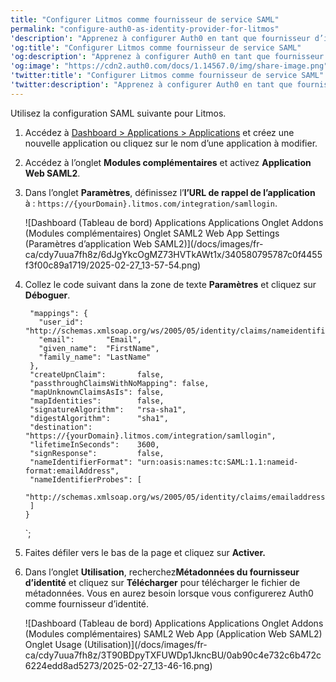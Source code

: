 ```yaml
---
title: "Configurer Litmos comme fournisseur de service SAML"
permalink: "configure-auth0-as-identity-provider-for-litmos"
'description': "Apprenez à configurer Auth0 en tant que fournisseur d’identité en utilisant l’extension SAML2 Web App pour Litmos."
'og:title': "Configurer Litmos comme fournisseur de service SAML"
'og:description': "Apprenez à configurer Auth0 en tant que fournisseur d’identité en utilisant l’extension SAML2 Web App pour Litmos."
'og:image': "https://cdn2.auth0.com/docs/1.14567.0/img/share-image.png"
'twitter:title': "Configurer Litmos comme fournisseur de service SAML"
'twitter:description': "Apprenez à configurer Auth0 en tant que fournisseur d’identité en utilisant l’extension SAML2 Web App pour Litmos."
---
```



Utilisez la configuration <Tooltip href="/docs/docs/fr-ca/glossary?term=security-assertion-markup-language" tip="Security Assertion Markup Language (SAML)
Protocole normalisé permettant à deux parties d’échanger des informations d’authentification sans mot de passe." cta="Voir le glossaire">SAML</Tooltip> suivante pour Litmos.

1. Accédez à [Dashboard > Applications > Applications](https://manage.auth0.com/#/applications) et créez une nouvelle application ou cliquez sur le nom d’une application à modifier.
2. Accédez à l’onglet **Modules complémentaires** et activez **Application Web SAML2**.
3. Dans l’onglet **Paramètres**, définissez l’**l’URL de rappel de l’application** à : `https://{yourDomain}.litmos.com/integration/samllogin`.

   <Frame>![Dashboard (Tableau de bord) Applications Applications Onglet Addons (Modules complémentaires) Onglet SAML2 Web App Settings (Paramètres d’application Web SAML2)](/docs/images/fr-ca/cdy7uua7fh8z/6dJgYkcOgMZ73HVTkAWt1x/340580795787c0f4455f3f00c89a1719/2025-02-27_13-57-54.png)</Frame>

4. Collez le code suivant dans la zone de texte **Paramètres** et cliquez sur **Déboguer**.

        "mappings": {
          "user_id":     "http://schemas.xmlsoap.org/ws/2005/05/identity/claims/nameidentifier",
          "email":       "Email",
          "given_name":  "FirstName",
          "family_name": "LastName"
        },
        "createUpnClaim":       false,
        "passthroughClaimsWithNoMapping": false,
        "mapUnknownClaimsAsIs": false,
        "mapIdentities":        false,
        "signatureAlgorithm":   "rsa-sha1",
        "digestAlgorithm":      "sha1",
        "destination":          "https://{yourDomain}.litmos.com/integration/samllogin",
        "lifetimeInSeconds":    3600,
        "signResponse":         false,
        "nameIdentifierFormat": "urn:oasis:names:tc:SAML:1.1:nameid-format:emailAddress",
        "nameIdentifierProbes": [
          "http://schemas.xmlsoap.org/ws/2005/05/identity/claims/emailaddress"
        ]
       }
   `;

<AuthCodeBlock children={codeExample} language="json" />

   

   
5. Faites défiler vers le bas de la page et cliquez sur **Activer.**
6. Dans l’onglet **Utilisation**, recherchez**Métadonnées du fournisseur d’identité** et cliquez sur **Télécharger** pour télécharger le fichier de métadonnées. Vous en aurez besoin lorsque vous configurerez Auth0 comme fournisseur d’identité.

   <Frame>![Dashboard (Tableau de bord) Applications Applications Onglet Addons (Modules complémentaires) SAML2 Web App (Application Web SAML2) Onglet Usage (Utilisation)](/docs/images/fr-ca/cdy7uua7fh8z/3T90BDpyTXFUWDp1JkncBU/0ab90c4e732c6b472c6224edd8ad5273/2025-02-27_13-46-16.png)</Frame>

